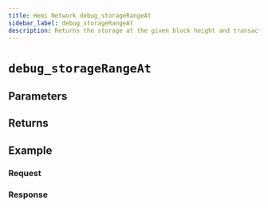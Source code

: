 ```yaml
---
title: Hemi Network debug_storageRangeAt
sidebar_label: debug_storageRangeAt
description: Returns the storage at the given block height and transaction index.
---
```




# `debug_storageRangeAt`

<Description />

## Parameters


<Params />

## Returns


<Returns />

## Example


<Example />

### Request


<Request />

### Response


<Response />